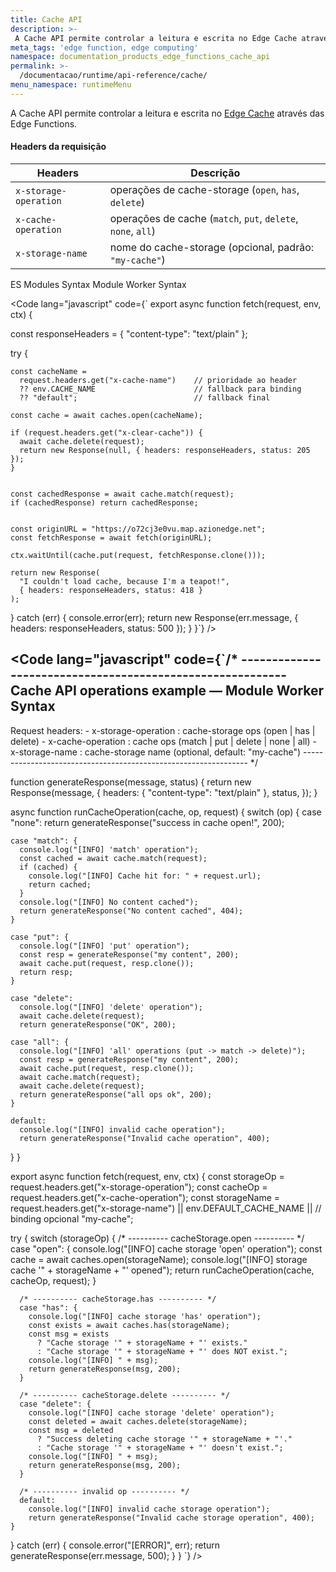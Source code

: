 ```yaml
---
title: Cache API
description: >-
 A Cache API permite controlar a leitura e escrita no Edge Cache através das Edge Functions.
meta_tags: 'edge function, edge computing'
namespace: documentation_products_edge_functions_cache_api
permalink: >-
  /documentacao/runtime/api-reference/cache/
menu_namespace: runtimeMenu
---
```



A Cache API permite controlar a leitura e escrita no [Edge Cache](https://www.azion.com/pt-br/produtos/edge-cache/) através das Edge Functions.

#### Headers da requisição

| Headers                | Descrição                                                                 |
|--------------------------|--------------------------------------------------------------------------|
| `x-storage-operation`    | operações de cache-storage (`open`, `has`, `delete`)                     |
| `x-cache-operation`      | operações de cache (`match`, `put`, `delete`, `none`, `all`)             |
| `x-storage-name`         | nome do cache-storage (opcional, padrão: `"my-cache"`)                   |

<Tabs client:visible>
    <Fragment slot="tab.esmodules">ES Modules Syntax</Fragment>
    <Fragment slot="tab.moduleworker">Module Worker Syntax</Fragment>

<Fragment slot="panel.esmodules">

<Code lang="javascript" code={`
export async function fetch(request, env, ctx) {

  const responseHeaders = { "content-type": "text/plain" };

  try {

    const cacheName =
      request.headers.get("x-cache-name")    // prioridade ao header
      ?? env.CACHE_NAME                      // fallback para binding
      ?? "default";                          // fallback final

    const cache = await caches.open(cacheName);

    if (request.headers.get("x-clear-cache")) {
      await cache.delete(request);
      return new Response(null, { headers: responseHeaders, status: 205 });
    }

    
    const cachedResponse = await cache.match(request);
    if (cachedResponse) return cachedResponse;

   
    const originURL = "https://o72cj3e0vu.map.azionedge.net";
    const fetchResponse = await fetch(originURL);

    ctx.waitUntil(cache.put(request, fetchResponse.clone()));

    return new Response(
      "I couldn't load cache, because I'm a teapot!",
      { headers: responseHeaders, status: 418 }
    );
  } catch (err) {
    console.error(err);
    return new Response(err.message, { headers: responseHeaders, status: 500 });
  }
}`} />


</Fragment>

<Fragment slot="panel.moduleworker">

<Code lang="javascript" code={`/* ----------------------------------------------------------
   Cache API operations example — Module Worker Syntax
   ----------------------------------------------------------
   Request headers:
     - x-storage-operation : cache-storage ops (open | has | delete)
     - x-cache-operation   : cache ops (match | put | delete | none | all)
     - x-storage-name      : cache-storage name (optional, default: "my-cache")
 ---------------------------------------------------------------- */

function generateResponse(message, status) {
  return new Response(message, {
    headers: { "content-type": "text/plain" },
    status,
  });
}

async function runCacheOperation(cache, op, request) {
  switch (op) {
    case "none":
      return generateResponse("success in cache open!", 200);

    case "match": {
      console.log("[INFO] 'match' operation");
      const cached = await cache.match(request);
      if (cached) {
        console.log("[INFO] Cache hit for: " + request.url);
        return cached;
      }
      console.log("[INFO] No content cached");
      return generateResponse("No content cached", 404);
    }

    case "put": {
      console.log("[INFO] 'put' operation");
      const resp = generateResponse("my content", 200);
      await cache.put(request, resp.clone());
      return resp;
    }

    case "delete":
      console.log("[INFO] 'delete' operation");
      await cache.delete(request);
      return generateResponse("OK", 200);

    case "all": {
      console.log("[INFO] 'all' operations (put -> match -> delete)");
      const resp = generateResponse("my content", 200);
      await cache.put(request, resp.clone());
      await cache.match(request);
      await cache.delete(request);
      return generateResponse("all ops ok", 200);
    }

    default:
      console.log("[INFO] invalid cache operation");
      return generateResponse("Invalid cache operation", 400);
  }
}

export async function fetch(request, env, ctx) {
  const storageOp = request.headers.get("x-storage-operation");
  const cacheOp   = request.headers.get("x-cache-operation");
  const storageName =
    request.headers.get("x-storage-name") ||
    env.DEFAULT_CACHE_NAME ||           // binding opcional
    "my-cache";

  try {
    switch (storageOp) {
      /* ---------- cacheStorage.open ---------- */
      case "open": {
        console.log("[INFO] cache storage 'open' operation");
        const cache = await caches.open(storageName);
        console.log("[INFO] storage cache '" + storageName + "' opened");
        return runCacheOperation(cache, cacheOp, request);
      }

      /* ---------- cacheStorage.has ---------- */
      case "has": {
        console.log("[INFO] cache storage 'has' operation");
        const exists = await caches.has(storageName);
        const msg = exists
          ? "Cache storage '" + storageName + "' exists."
          : "Cache storage '" + storageName + "' does NOT exist.";
        console.log("[INFO] " + msg);
        return generateResponse(msg, 200);
      }

      /* ---------- cacheStorage.delete ---------- */
      case "delete": {
        console.log("[INFO] cache storage 'delete' operation");
        const deleted = await caches.delete(storageName);
        const msg = deleted
          ? "Success deleting cache storage '" + storageName + "'."
          : "Cache storage '" + storageName + "' doesn't exist.";
        console.log("[INFO] " + msg);
        return generateResponse(msg, 200);
      }

      /* ---------- invalid op ---------- */
      default:
        console.log("[INFO] invalid cache storage operation");
        return generateResponse("Invalid cache storage operation", 400);
    }
  } catch (err) {
    console.error("[ERROR]", err);
    return generateResponse(err.message, 500);
  }
}
`} />

</Fragment>

</Tabs>